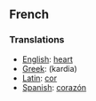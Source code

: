 ==French==

<!-- # definition -->

===Translations===
*[[English]]: [[heart]]
*[[Greek]]: (kardia)
*[[Latin]]: [[cor]]
*[[Spanish]]: [[corazón]]